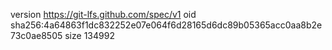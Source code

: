version https://git-lfs.github.com/spec/v1
oid sha256:4a64863f1dc832252e07e064f6d28165d6dc89b05365acc0aa8b2e73c0ae8505
size 134992
